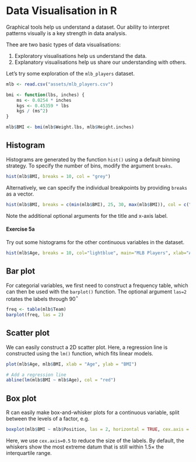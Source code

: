# Data Visualisation in R

Graphical tools help us understand a dataset. Our ability to interpret patterns visually is a key strength in data analysis.

Thee are two basic types of data visualisations:

1. Exploratory visualisations help us understand the data.
2. Explanatory visualisations help us share our understanding with others.

Let's try some exploration of the `mlb_players` dataset.

```r

mlb <- read.csv("assets/mlb_players.csv")

bmi <- function(lbs, inches) {
    ms <- 0.0254 * inches
    kgs <- 0.45359 * lbs
    kgs / (ms^2)
}

mlb$BMI <- bmi(mlb$Weight.lbs, mlb$Height.inches)
```


## Histogram

Histograms are generated by the function `hist()` using a default binning strategy.
To specify the number of bins, modify the argument `breaks`.
```r
hist(mlb$BMI, breaks = 10, col = "grey")
```

Alternatively, we can specify the individual breakpoints by providing `breaks` as a vector.
```r
hist(mlb$BMI, breaks = c(min(mlb$BMI), 25, 30, max(mlb$BMI)), col = c("green", "yellow", "red"), main = "MLB Players", xlab = "BMI")
```

Note the additional optional arguments for the title and x-axis label.


#### Exercise 5a {-}

Try out some histograms for the other continuous variables in the dataset.
```r
hist(mlb$Age, breaks = 10, col="lightblue", main="MLB Players", xlab="Age")
```


## Bar plot

For categorial variables, we first need to construct a frequency table, which can then be used with the `barplot()` function.
The optional argument `las=2` rotates the labels through 90$^{\circ}$
```r
freq <- table(mlb$Team)
barplot(freq, las = 2)
```



## Scatter plot

We can easily construct a 2D scatter plot. Here, a regression line is constructed using the `lm()` function, which fits linear models.
```r
plot(mlb$Age, mlb$BMI, xlab = "Age", ylab = "BMI")

# Add a regression line
abline(lm(mlb$BMI ~ mlb$Age), col = "red")
```

## Box plot

R can easily make box-and-whisker plots for a continuous variable, split between the levels of a factor, e.g.
```r
boxplot(mlb$BMI ~ mlb$Position, las = 2, horizontal = TRUE, cex.axis = 0.5, xlab = "BMI", ylab = "Position")
```

Here, we use `cex.axis=0.5` to reduce the size of the labels.
By default, the whiskers show the most extreme datum that is still within 1.5$\times$ the interquartile range.
